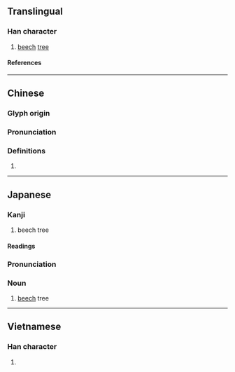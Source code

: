 {{character info}}
==Translingual==

===Han character===
{{Han char|rn=75|rad=木|as=12|sn=16|four=|canj=DOTF|ids=⿰木無}}

# [[beech]] [[tree]]

====References====
{{Han ref|kx=0552.170|dkj=15513|dj=0941.060|hdz=21292.040|uh=6A45}}

----

==Chinese==
{{zh-forms|s=𬂠}}

===Glyph origin===
{{Han etym}}

===Pronunciation===
{{zh-pron
|m=mó
|c=mou4
|mc=y
|oc=y
|ma=
|cat=n
}}

===Definitions===
{{zh-hanzi}}

# {{rfdef|zh}}

----

==Japanese==

===Kanji===
{{ja-kanji|grade=uc|rs=木12}}

# beech tree

====Readings====
{{ja-readings
|on=ぼ, も
|kun=かた, ぶな
}}

{{ja-kanjitab|ぶな|yomi=k}}

===Pronunciation===
{{ja-pron|ぶな|yomi=k}}

===Noun===
{{ja-noun|ぶな|ブナ}}

# [[beech]] tree

----

==Vietnamese==

===Han character===
{{vi-readings|rs=木12|reading=vồ}}

# {{rfdef|vi|sort=木12}}